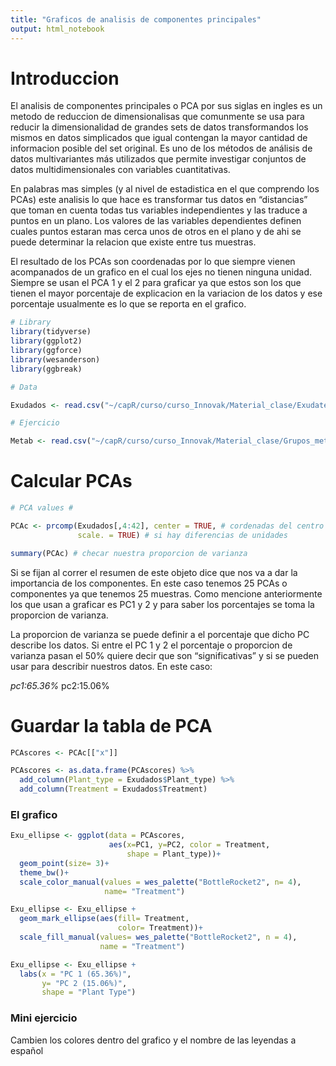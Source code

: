 ```yaml
---
title: "Graficos de analisis de componentes principales"
output: html_notebook
---
```


# Introduccion

El analisis de componentes principales o PCA por sus siglas en ingles es un metodo de reduccion de dimensionalisas que comunmente se usa para reducir la dimensionalidad de grandes sets de datos transformandos los mismos en datos simplicados que igual contengan la mayor cantidad de informacion posible del set original. Es uno de los métodos de análisis de datos multivariantes más utilizados que permite investigar conjuntos de datos multidimensionales con variables cuantitativas.

En palabras mas simples (y al nivel de estadistica en el que comprendo los PCAs) este analisis lo que hace es transformar tus datos en "distancias" que toman en cuenta todas tus variables independientes y las traduce a puntos en un plano. Los valores de las variables dependientes definen cuales puntos estaran mas cerca unos de otros en el plano y de ahi se puede determinar la relacion que existe entre tus muestras. 

El resultado de los PCAs son coordenadas por lo que siempre vienen acompanados de un grafico en el cual los ejes no tienen ninguna unidad. Siempre se usan el PCA 1 y el 2 para graficar ya que estos son los que tienen el mayor porcentaje de explicacion en la variacion de los datos y ese porcentaje usualmente es lo que se reporta en el grafico.

```r
# Library
library(tidyverse)
library(ggplot2)
library(ggforce)
library(wesanderson)
library(ggbreak)

# Data

Exudados <- read.csv("~/capR/curso/curso_Innovak/Material_clase/Exudates_PCA.csv")

# Ejercicio

Metab <- read.csv("~/capR/curso/curso_Innovak/Material_clase/Grupos_metabolicos.csv")

```

# Calcular PCAs

```r
# PCA values #

PCAc <- prcomp(Exudados[,4:42], center = TRUE, # cordenadas del centro para afuera
               scale. = TRUE) # si hay diferencias de unidades

summary(PCAc) # checar nuestra proporcion de varianza

```

 Si se fijan al correr el resumen de este objeto dice que nos va a dar la importancia de los componentes. En este caso tenemos 25 PCAs o componentes ya que tenemos 25 muestras. Como mencione anteriormente los que usan a graficar es PC1 y 2 y para saber los porcentajes se toma la proporcion de varianza.

La proporcion de varianza se puede definir a el porcentaje que dicho PC describe los datos. Si entre el PC 1 y 2 el porcentaje o proporcion de varianza pasan el 50% quiere decir que son "significativas" y si se pueden usar para describir nuestros datos.
En este caso:

*pc1:65.36%
*pc2:15.06%

# Guardar la tabla de PCA

```r
PCAscores <- PCAc[["x"]]

PCAscores <- as.data.frame(PCAscores) %>%
  add_column(Plant_type = Exudados$Plant_type) %>%
  add_column(Treatment = Exudados$Treatment)

```
### El grafico

```r
Exu_ellipse <- ggplot(data = PCAscores,
                      aes(x=PC1, y=PC2, color = Treatment,
                          shape = Plant_type))+
  geom_point(size= 3)+
  theme_bw()+
  scale_color_manual(values = wes_palette("BottleRocket2", n= 4),
                     name= "Treatment")

Exu_ellipse <- Exu_ellipse +
  geom_mark_ellipse(aes(fill= Treatment,
                        color= Treatment))+
  scale_fill_manual(values= wes_palette("BottleRocket2", n = 4),
                    name = "Treatment")

Exu_ellipse <- Exu_ellipse +
  labs(x = "PC 1 (65.36%)",
       y= "PC 2 (15.06%)",
       shape = "Plant Type")

```

### Mini ejercicio

Cambien los colores dentro del grafico y el nombre de las leyendas a español

